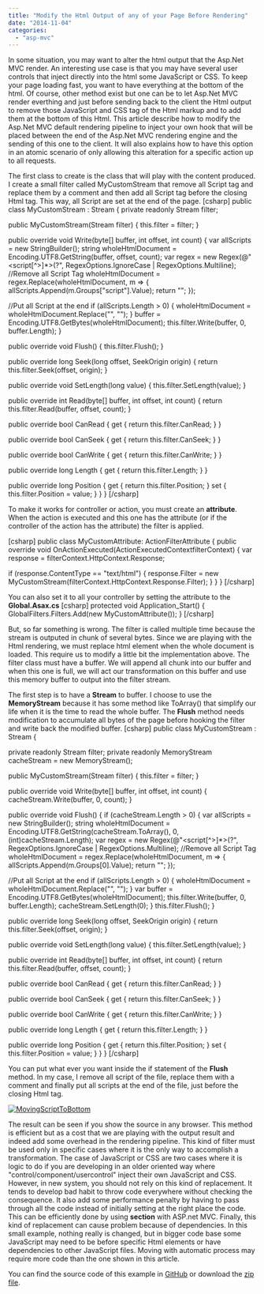 ```yaml
---
title: "Modify the Html Output of any of your Page Before Rendering"
date: "2014-11-04"
categories: 
  - "asp-mvc"
---
```


In some situation, you may want to alter the html output that the Asp.Net MVC render. An interesting use case is that you may have several user controls that inject directly into the html some JavaScript or CSS. To keep your page loading fast, you want to have everything at the bottom of the html. Of course, other method exist but one can be to let Asp.Net MVC render everthing and just before sending back to the client the Html output to remove those JavaScript and CSS tag of the Html markup and to add them at the bottom of this Html. This article describe how to modify the Asp.Net MVC default rendering pipeline to inject your own hook that will be placed between the end of the Asp.Net MVC rendering engine and the sending of this one to the client. It will also explains how to have this option in an atomic scenario of only allowing this alteration for a specific action up to all requests.

The first class to create is the class that will play with the content produced. I create a small filter called MyCustomStream that remove all Script tag and replace them by a comment and then add all Script tag before the closing Html tag. This way, all Script are set at the end of the page. \[csharp\] public class MyCustomStream : Stream { private readonly Stream filter;

public MyCustomStream(Stream filter) { this.filter = filter; }

public override void Write(byte\[\] buffer, int offset, int count) { var allScripts = new StringBuilder(); string wholeHtmlDocument = Encoding.UTF8.GetString(buffer, offset, count); var regex = new Regex(@"<script\[^>\]\*>(?<script>(\[^<\]|<\[^/\])\*)</script>", RegexOptions.IgnoreCase | RegexOptions.Multiline); //Remove all Script Tag wholeHtmlDocument = regex.Replace(wholeHtmlDocument, m => { allScripts.Append(m.Groups\["script"\].Value); return "<!-- Removed Script -->"; });

//Put all Script at the end if (allScripts.Length > 0) { wholeHtmlDocument = wholeHtmlDocument.Replace("</html>", "<script type='text/javascript'>" + allScripts.ToString() + "</script></html>"); } buffer = Encoding.UTF8.GetBytes(wholeHtmlDocument); this.filter.Write(buffer, 0, buffer.Length); }

public override void Flush() { this.filter.Flush(); }

public override long Seek(long offset, SeekOrigin origin) { return this.filter.Seek(offset, origin); }

public override void SetLength(long value) { this.filter.SetLength(value); }

public override int Read(byte\[\] buffer, int offset, int count) { return this.filter.Read(buffer, offset, count); }

public override bool CanRead { get { return this.filter.CanRead; } }

public override bool CanSeek { get { return this.filter.CanSeek; } }

public override bool CanWrite { get { return this.filter.CanWrite; } }

public override long Length { get { return this.filter.Length; } }

public override long Position { get { return this.filter.Position; } set { this.filter.Position = value; } } } \[/csharp\]

To make it works for controller or action, you must create an **attribute**. When the action is executed and this one has the attribute (or if the controller of the action has the attribute) the filter is applied.

\[csharp\] public class MyCustomAttribute: ActionFilterAttribute { public override void OnActionExecuted(ActionExecutedContextfilterContext) { var response = filterContext.HttpContext.Response;

if (response.ContentType == "text/html") { response.Filter = new MyCustomStream(filterContext.HttpContext.Response.Filter); } } } \[/csharp\]

You can also set it to all your controller by setting the attribute to the **Global.Asax.cs** \[csharp\] protected void Application\_Start() { GlobalFilters.Filters.Add(new MyCustomAttribute()); } \[/csharp\]

But, so far something is wrong. The filter is called multiple time because the stream is outputed in chunk of several bytes. Since we are playing with the Html rendering, we must replace html element when the whole document is loaded. This require us to modify a little bit the implementation above. The filter class must have a buffer. We will append all chunk into our buffer and when this one is full, we will act our transformation on this buffer and use this memory buffer to output into the filter stream.

The first step is to have a **Stream** to buffer. I choose to use the **MemoryStream** because it has some method like ToArray() that simplify our life when it is the time to read the whole buffer. The **Flush** method needs modification to accumulate all bytes of the page before hooking the filter and write back the modified buffer. \[csharp\] public class MyCustomStream : Stream {

private readonly Stream filter; private readonly MemoryStream cacheStream = new MemoryStream();

public MyCustomStream(Stream filter) { this.filter = filter; }

public override void Write(byte\[\] buffer, int offset, int count) { cacheStream.Write(buffer, 0, count); }

public override void Flush() { if (cacheStream.Length > 0) { var allScripts = new StringBuilder(); string wholeHtmlDocument = Encoding.UTF8.GetString(cacheStream.ToArray(), 0, (int)cacheStream.Length); var regex = new Regex(@"<script\[^>\]\*>(?<script>(\[^<\]|<\[^/\])\*)</script>", RegexOptions.IgnoreCase | RegexOptions.Multiline); //Remove all Script Tag wholeHtmlDocument = regex.Replace(wholeHtmlDocument, m => { allScripts.Append(m.Groups\[0\].Value); return "<!-- Removed Script -->"; });

//Put all Script at the end if (allScripts.Length > 0) { wholeHtmlDocument = wholeHtmlDocument.Replace("</html>", "<script type='text/javascript'>" + allScripts.ToString() + "</script></html>"); } var buffer = Encoding.UTF8.GetBytes(wholeHtmlDocument); this.filter.Write(buffer, 0, buffer.Length); cacheStream.SetLength(0); } this.filter.Flush(); }

public override long Seek(long offset, SeekOrigin origin) { return this.filter.Seek(offset, origin); }

public override void SetLength(long value) { this.filter.SetLength(value); }

public override int Read(byte\[\] buffer, int offset, int count) { return this.filter.Read(buffer, offset, count); }

public override bool CanRead { get { return this.filter.CanRead; } }

public override bool CanSeek { get { return this.filter.CanSeek; } }

public override bool CanWrite { get { return this.filter.CanWrite; } }

public override long Length { get { return this.filter.Length; } }

public override long Position { get { return this.filter.Position; } set { this.filter.Position = value; } } } \[/csharp\]

You can put what ever you want inside the if statement of the **Flush** method. In my case, I remove all script of the file, replace them with a comment and finally put all scripts at the end of the file, just before the closing Html tag.

[![MovingScriptToBottom](http://patrickdesjardins.com/blog/wp-content/uploads/2014/11/MovingScriptToBottom-400x184.png)](http://patrickdesjardins.com/blog/modify-the-html-output-of-any-of-your-page-before-rendering/movingscripttobottom)

The result can be seen if you show the source in any browser. This method is efficient but as a cost that we are playing with the output result and indeed add some overhead in the rendering pipeline. This kind of filter must be used only in specific cases where it is the only way to accomplish a transformation. The case of JavaScript or CSS are two cases where it is logic to do if you are developing in an older oriented way where "control/component/usercontrol" inject their own JavaScript and CSS. However, in new system, you should not rely on this kind of replacement. It tends to develop bad habit to throw code everywhere without checking the consequence. It also add some performance penalty by having to pass through all the code instead of initially setting at the right place the code. This can be efficiently done by using **section** with ASP.net MVC. Finally, this kind of replacement can cause problem because of dependencies. In this small example, nothing really is changed, but in bigger code base some JavaScript may need to be before specific Html elements or have dependencies to other JavaScript files. Moving with automatic process may require more code than the one shown in this article.

You can find the source code of this example in [GitHub](https://github.com/MrDesjardins/FilterExample) or download the [zip file](https://github.com/MrDesjardins/FilterExample/archive/master.zip).
